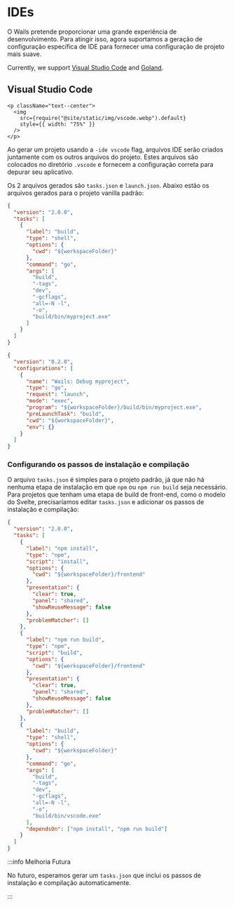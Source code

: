# IDEs

O Wails pretende proporcionar uma grande experiência de desenvolvimento. Para atingir isso, agora suportamos a geração de configuração específica de IDE para fornecer uma configuração de projeto mais suave.

Currently, we support [Visual Studio Code](https://code.visualstudio.com/) and [Goland](https://www.jetbrains.com/go/).

## Visual Studio Code

```mdx-code-block
<p className="text--center">
  <img
    src={require("@site/static/img/vscode.webp").default}
    style={{ width: "75%" }}
  />
</p>
```

Ao gerar um projeto usando a `-ide vscode` flag, arquivos IDE serão criados juntamente com os outros arquivos do projeto. Estes arquivos são colocados no diretório `.vscode` e fornecem a configuração correta para depurar seu aplicativo.

Os 2 arquivos gerados são `tasks.json` e `launch.json`. Abaixo estão os arquivos gerados para o projeto vanilla padrão:

```json title="tasks.json"
{
  "version": "2.0.0",
  "tasks": [
    {
      "label": "build",
      "type": "shell",
      "options": {
        "cwd": "${workspaceFolder}"
      },
      "command": "go",
      "args": [
        "build",
        "-tags",
        "dev",
        "-gcflags",
        "all=-N -l",
        "-o",
        "build/bin/myproject.exe"
      ]
    }
  ]
}
```

```json title="launch.json"
{
  "version": "0.2.0",
  "configurations": [
    {
      "name": "Wails: Debug myproject",
      "type": "go",
      "request": "launch",
      "mode": "exec",
      "program": "${workspaceFolder}/build/bin/myproject.exe",
      "preLaunchTask": "build",
      "cwd": "${workspaceFolder}",
      "env": {}
    }
  ]
}
```

### Configurando os passos de instalação e compilação

O arquivo `tasks.json` é simples para o projeto padrão, já que não há nenhuma etapa de instalação em que `npm` ou `npm run build` seja necessário. Para projetos que tenham uma etapa de build de front-end, como o modelo do Svelte, precisaríamos editar `tasks.json` e adicionar os passos de instalação e compilação:

```json title="tasks.json"
{
  "version": "2.0.0",
  "tasks": [
    {
      "label": "npm install",
      "type": "npm",
      "script": "install",
      "options": {
        "cwd": "${workspaceFolder}/frontend"
      },
      "presentation": {
        "clear": true,
        "panel": "shared",
        "showReuseMessage": false
      },
      "problemMatcher": []
    },
    {
      "label": "npm run build",
      "type": "npm",
      "script": "build",
      "options": {
        "cwd": "${workspaceFolder}/frontend"
      },
      "presentation": {
        "clear": true,
        "panel": "shared",
        "showReuseMessage": false
      },
      "problemMatcher": []
    },
    {
      "label": "build",
      "type": "shell",
      "options": {
        "cwd": "${workspaceFolder}"
      },
      "command": "go",
      "args": [
        "build",
        "-tags",
        "dev",
        "-gcflags",
        "all=-N -l",
        "-o",
        "build/bin/vscode.exe"
      ],
      "dependsOn": ["npm install", "npm run build"]
    }
  ]
}
```

:::info Melhoria Futura

No futuro, esperamos gerar um `tasks.json` que inclui os passos de instalação e compilação automaticamente.

:::
